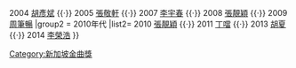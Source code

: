 {{Navbox
|name  = 新加坡金曲獎區域傑出歌手獎（中國內地）
|title = [[新加坡金曲獎]]區域傑出歌手獎（中國內地）
|titlestyle=background:	#FFFF00
|group1 = 2000年代
|list1= 2003 [[胡彥斌]] {{·}} 2004 [[胡彥斌]] {{·}} 2005 [[張敬軒]] {{·}} 2007 [[李宇春]] {{·}} 2008 [[张靓颖|張靚穎]] {{·}} 2009 [[周笔畅|周筆暢]]
|group2 = 2010年代
|list2= 2010 [[张靓颖|張靚穎]] {{·}} 2011 [[丁噹]] {{·}} 2013 [[胡夏]] {{·}} 2014 [[李榮浩]]
}}
<noinclude>
[[Category:新加坡金曲獎]]
</noinclude>